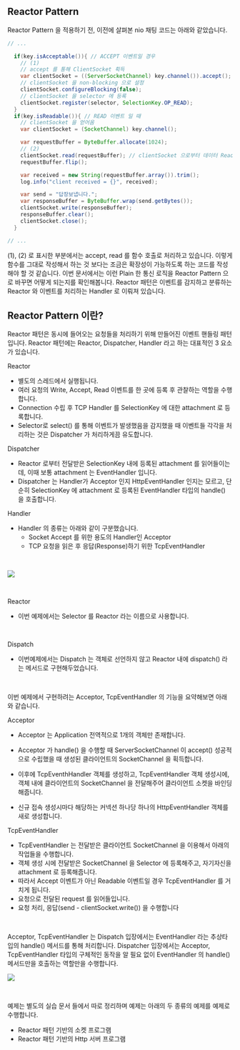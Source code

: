 ## Reactor Pattern

Reactor Pattern 을 적용하기 전, 이전에 살펴본 nio 채팅 코드는 아래와 같았습니다.

```java
// ...

  if(key.isAcceptable()){ // ACCEPT 이벤트일 경우
    // (1)
    // accept 를 통해 ClientSocket 획득
    var clientSocket = ((ServerSocketChannel) key.channel()).accept();
    // clientSocket 을 non-blocking 으로 설정
    clientSocket.configureBlocking(false);
    // clientSocket 을 selector 에 등록
    clientSocket.register(selector, SelectionKey.OP_READ);
  }
  if(key.isReadable()){ // READ 이벤트 일 때
    // clientSocket 을 얻어옴
    var clientSocket = (SocketChannel) key.channel();

    var requestBuffer = ByteBuffer.allocate(1024);
    // (2)
    clientSocket.read(requestBuffer); // clientSocket 으로부터 데이터 Read
    requestBuffer.flip();

    var received = new String(requestBuffer.array()).trim();
    log.info("client received = {}", received);

    var send = "답장보냅니다.";
    var responseBuffer = ByteBuffer.wrap(send.getBytes());
    clientSocket.write(responseBuffer);
    responseBuffer.clear();
    clientSocket.close();
  }

// ...
```

(1), (2) 로 표시한 부분에서는 accept, read 를 함수 호출로 처리하고 있습니다. 이렇게 함수를 그대로 작성해서 하는 것 보다는 조금은 확장성이 가능하도록 하는 코드를 작성해야 할 것 같습니다. 이번 문서에서는 이런 Plain 한 통신 로직을 Reactor Pattern 으로 바꾸면 어떻게 되는지를 확인해봅니다. Reactor 패턴은 이벤트를 감지하고 분류하는 Reactor 와 이벤트를 처리하는 Handler 로 이뤄져 있습니다.<br/>



## Reactor Pattern 이란?

Reactor 패턴은 동시에 들어오는 요청들을 처리하기 위해 만들어진 이벤트 핸들링 패턴입니다. Reactor 패턴에는 Reactor, Dispatcher, Handler 라고 하는 대표적인 3 요소가 있습니다.

Reactor

- 별도의 스레드에서 실행됩니다.
- 여러 요청의 Write, Accept, Read 이벤트를 한 곳에 등록 후 관찰하는 역할을 수행합니다.
- Connection 수립 후 TCP Handler 를 SelectionKey 에 대한 attachment 로 등록합니다.
- Selector로 select() 를 통해 이벤트가 발생했음을 감지했을 때 이벤트들 각각을 처리하는 것은 Dispatcher 가 처리하게끔 유도합니다.

Dispatcher 

- Reactor 로부터 전달받은 SelectionKey 내에 등록된 attachment 를 읽어들이는데, 이때 보통 attachment 는 EventHandler 입니다.
- Dispatcher 는 Handler가 Acceptor 인지 HttpEventHandler 인지는 모르고, 단순히 SelectionKey 에 attachment 로 등록된 EventHandler 타입의 handle() 을 호출합니다. 

Handler

- Handler 의 종류는 아래와 같이 구분했습니다.
  - Socket Accept 를 위한 용도의 Handler인 Acceptor
  - TCP 요청을 읽은 후 응답(Response)하기 위한 TcpEventHandler  


<br/>



![](./img/reactor-pattern/PLAN.png)

<br/>

Reactor

- 이번 예제에서는 Selector 를 Reactor 라는 이름으로 사용합니다.



<br/>

Dispatch

- 이번예제에서는 Dispatch 는 객체로 선언하지 않고 Reactor 내에 dispatch() 라는 메서드로 구현해두었습니다.

<br/>



이번 예제에서 구현하려는 Acceptor, TcpEventHandler 의 기능을 요약해보면 아래와 같습니다.<br/>

Acceptor

- Acceptor 는 Application 전역적으로 1개의 객체만 존재합니다.
- Acceptor 가 handle() 을 수행할 때 ServerSocketChannel 이 accept()  성공적으로 수립했을 때 생성된 클라이언트의 SocketChannel 을 획득합니다.
- 이후에 TcpEventhHandler 객체를 생성하고, TcpEventHandler 객체 생성시에, 객체 내에 클라이언트의 SocketChannel 을 전달해주어 클라이언트 소켓을 바인딩해줍니다. 

- 신규 접속 생성시마다 해당하는 커넥션 하나당 하나의 HttpEventHandler 객체를 새로 생성합니다.



TcpEventHandler

- TcpEventHandler 는 전달받은 클라이언트 SocketChannel 을 이용해서 아래의 작업들을 수행합니다.
- 객체 생성 시에 전달받은 SocketChannel 을 Selector 에 등록해주고, 자기자신을 attachment 로 등록해줍니다.
- 따라서 Accept 이벤트가 아닌 Readable 이벤트일 경우 TcpEventHandler 를 거치게 됩니다.
- 요청으로 전달된 request 를 읽어들입니다.
- 요청 처리, 응답(send - clientSocket.write()) 을 수행합니다

<br/>



Acceptor, TcpEventHandler 는 Dispatch 입장에서는 EventHandler 라는 추상타입의 handle() 메서드를 통해 처리합니다. Dispatcher 입장에서는 Acceptor, TcpEventHandler 타입의 구체적인 동작을 알 필요 없이 EventHandler 의 handle() 메서드만을 호출하는 역할만을 수행합니다.

![](./img/reactor-pattern/HIERARCHY.png)

<br/>



예제는 별도의 실습 문서 들에서 따로 정리하며 예제는 아래의 두 종류의 예제를 예제로 수행합니다.<br/>

- Reactor 패턴 기반의 소켓 프로그램
- Reactor 패턴 기반의 Http 서버 프로그램

<br/>



